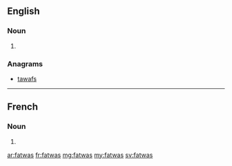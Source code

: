 ==English==

===Noun===
{{head|en|noun plural form}}

# {{plural of|fatwa|lang=en}}

===Anagrams===
* [[tawafs#English|tawafs]]

----

==French==

===Noun===
{{head|fr|noun plural form}}

# {{plural of|fatwa|lang=fr}}

[[ar:fatwas]]
[[fr:fatwas]]
[[mg:fatwas]]
[[my:fatwas]]
[[sv:fatwas]]
